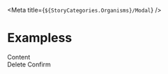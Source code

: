 
<Meta title={`${StoryCategories.Organisms}/Modal`} />

# Exampless

<Canvas>
    <div class="h-screen-safe flex justify-center">
        <p-modal header="Modal header" show scroll-lock={false}>
            <div slot="content">Content</div>
            <div slot="footer" class="flex w-full justify-between gap-4">
                <p-button
                    variant="secondary"
                    class="w-full desktop-xs:w-auto"
                    icon="trash"
                    icon-position="start"
                >
                    Delete
                </p-button>
                <p-button icon="arrow" class="w-full desktop-xs:w-auto">
                    Confirm
                </p-button>
            </div>
        </p-modal>
    </div>
</Canvas>
